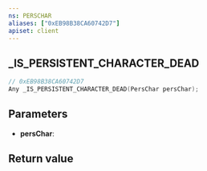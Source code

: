 ```yaml
---
ns: PERSCHAR
aliases: ["0xEB98B38CA60742D7"]
apiset: client
---
```

## _IS_PERSISTENT_CHARACTER_DEAD

```c
// 0xEB98B38CA60742D7
Any _IS_PERSISTENT_CHARACTER_DEAD(PersChar persChar);
```


## Parameters
* **persChar**:

## Return value